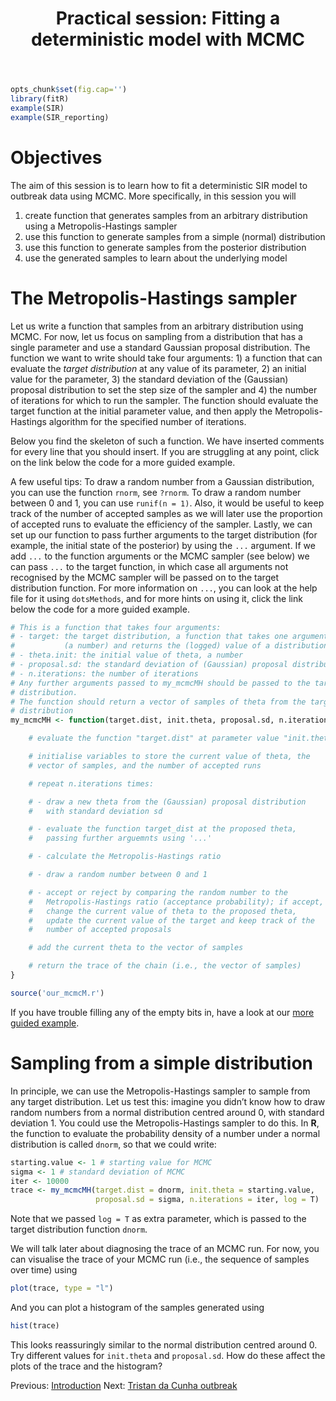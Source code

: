 % Practical session: Fitting a deterministic model with MCMC

```r
opts_chunk$set(fig.cap='')
library(fitR)
example(SIR)
example(SIR_reporting)
```

# Objectives

The aim of this session is to learn how to fit a deterministic SIR model to outbreak data using MCMC. More specifically, in this session you will

1. create function that generates samples from an arbitrary distribution using a Metropolis-Hastings sampler
2. use this function to generate samples from a simple (normal) distribution
3. use this function to generate samples from the posterior distribution
4. use the generated samples to learn about the underlying model

# The Metropolis-Hastings sampler

Let us write a function that samples from an arbitrary distribution using MCMC. For now, let us focus on sampling from a distribution that has a single parameter and use a standard Gaussian proposal distribution. The function we want to write should take four arguments: 1) a function that can evaluate the *target distribution* at any value of its parameter, 2) an initial value for the parameter, 3) the standard deviation of the (Gaussian) proposal distribution to set the step size of the sampler and 4) the number of iterations for which to run the sampler. The function should evaluate the target function at the initial parameter value, and then apply the Metropolis-Hastings algorithm for the specified number of iterations.

Below you find the skeleton of such a function. We have inserted comments for every line that you should insert. If you are struggling at any point, click on the link below the code for a more guided example.

A few useful tips: To draw a random number from a Gaussian distribution, you can use the function `rnorm`, see `?rnorm`. To draw a random number between 0 and 1, you can use `runif(n = 1)`. Also, it would be useful to keep track of the number of accepted samples as we will later use the proportion of accepted runs to evaluate the efficiency of the sampler. Lastly, we can set up our function to pass further arguments to the target distribution (for example, the initial state of the posterior) by using the `...` argument. If we add `...` to the function arguments or the MCMC sampler (see below) we can pass `...` to the target function, in which case all arguments not recognised by the MCMC sampler will be passed on to the target distribution function. For more information on `...`, you can look at the help file for it using `dotsMethods`, and for more hints on using it, click the link below the code for a more guided example.

```r
# This is a function that takes four arguments:
# - target: the target distribution, a function that takes one argument
#           (a number) and returns the (logged) value of a distribution
# - theta.init: the initial value of theta, a number
# - proposal.sd: the standard deviation of (Gaussian) proposal distribution
# - n.iterations: the number of iterations
# Any further arguments passed to my_mcmcMH should be passed to the target
# distribution.
# The function should return a vector of samples of theta from the target
# distribution
my_mcmcMH <- function(target.dist, init.theta, proposal.sd, n.iterations, ...) {

    # evaluate the function "target.dist" at parameter value "init.theta"

    # initialise variables to store the current value of theta, the
    # vector of samples, and the number of accepted runs

    # repeat n.iterations times:

    # - draw a new theta from the (Gaussian) proposal distribution
    #   with standard deviation sd

    # - evaluate the function target_dist at the proposed theta,
    #   passing further arguemnts using '...'

    # - calculate the Metropolis-Hastings ratio

    # - draw a random number between 0 and 1

    # - accept or reject by comparing the random number to the
    #   Metropolis-Hastings ratio (acceptance probability); if accept,
    #   change the current value of theta to the proposed theta,
    #   update the current value of the target and keep track of the
    #   number of accepted proposals

    # add the current theta to the vector of samples

    # return the trace of the chain (i.e., the vector of samples)
}
```

```r
source('our_mcmcM.r')
```

If you have trouble filling any of the empty bits in, have a look at our [more guided example](mcmc_example.md).

# Sampling from a simple distribution

In principle, we can use the Metropolis-Hastings sampler to sample from any target distribution. Let us test this: imagine you didn't know how to draw random numbers from a normal distribution centred around 0, with standard deviation 1. You could use the Metropolis-Hastings sampler to do this. In **R**, the function to evaluate the probability density of a number under a normal distribution is called `dnorm`, so that we could write:

```r
starting.value <- 1 # starting value for MCMC
sigma <- 1 # standard deviation of MCMC
iter <- 10000
trace <- my_mcmcMH(target.dist = dnorm, init.theta = starting.value,
                   proposal.sd = sigma, n.iterations = iter, log = T)
```

Note that we passed `log = T` as extra parameter, which is passed to the target distribution function `dnorm`.

We will talk later about diagnosing the trace of an MCMC run. For now, you can visualise the trace of your MCMC run (i.e., the sequence of samples over time) using

```r
plot(trace, type = "l")
```

And you can plot a histogram of the samples generated using

```r
hist(trace)
```

This looks reassuringly similar to the normal distribution centred around 0. Try different values for `init.theta` and `proposal.sd`. How do these affect the plots of the trace and the histogram?

<div>
Previous: [Introduction](introduction.md) Next: [Tristan da Cunha outbreak](play_with_seitl.md)
</div>
